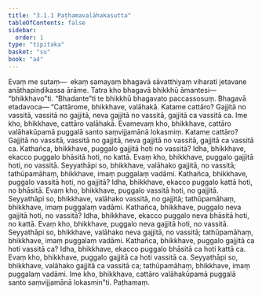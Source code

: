 ```yaml
---
title: "3.1.1 Paṭhamavalāhakasutta"
tableOfContents: false
sidebar:
  order: 1
type: "tipitaka"
basket: "su"
book: "a4"
---
```



<DynamicBreadcrumb />

<Division number="101" book="a4" bookNo="15" page="416">

<Paragraph number="674" book="a4">
Evaṃ me sutaṃ—  ekaṃ samayaṃ bhagavā sāvatthiyaṃ viharati jetavane anāthapiṇḍikassa ārāme. Tatra kho bhagavā bhikkhū āmantesi—  “bhikkhavo”ti. “Bhadante”ti te bhikkhū bhagavato paccassosuṃ. Bhagavā etadavoca—
</Paragraph>

<Paragraph number="675" book="a4">
“Cattārome, bhikkhave, valāhakā. Katame cattāro? Gajjitā no vassitā, vassitā no gajjitā, neva gajjitā no vassitā, gajjitā ca vassitā ca. Ime kho, bhikkhave, cattāro valāhakā. Evamevaṃ kho, bhikkhave, cattāro valāhakūpamā puggalā santo saṃvijjamānā lokasmiṃ. Katame cattāro? Gajjitā no vassitā, vassitā no gajjitā, neva gajjitā no vassitā, gajjitā ca vassitā ca.
</Paragraph>

<Paragraph number="676" book="a4">
Kathañca, bhikkhave, puggalo gajjitā hoti no vassitā? Idha, bhikkhave, ekacco puggalo bhāsitā hoti, no kattā. Evaṃ kho, bhikkhave, puggalo gajjitā hoti, no vassitā. Seyyathāpi so, bhikkhave, valāhako gajjitā, no vassitā; tathūpamāhaṃ, bhikkhave, imaṃ puggalaṃ vadāmi.
</Paragraph>

<Paragraph number="677" book="a4">
Kathañca, bhikkhave, puggalo vassitā hoti, no gajjitā? Idha, bhikkhave, ekacco puggalo kattā hoti, no bhāsitā. Evaṃ kho, bhikkhave, puggalo vassitā hoti, no gajjitā. Seyyathāpi so, bhikkhave, valāhako vassitā, no gajjitā; tathūpamāhaṃ, bhikkhave, imaṃ puggalaṃ vadāmi.
</Paragraph>

<Paragraph number="678" book="a4">
Kathañca, bhikkhave, puggalo neva gajjitā hoti, no vassitā? Idha, bhikkhave, ekacco puggalo neva bhāsitā hoti, no kattā. Evaṃ kho, bhikkhave, puggalo neva gajjitā hoti, no vassitā. Seyyathāpi so, bhikkhave, valāhako neva gajjitā, no vassitā; tathūpamāhaṃ, bhikkhave, imaṃ puggalaṃ vadāmi.
</Paragraph>

<Paragraph number="679" book="a4">
Kathañca, bhikkhave, puggalo gajjitā ca hoti vassitā ca? Idha, bhikkhave, ekacco puggalo bhāsitā ca hoti kattā ca. Evaṃ kho, bhikkhave, puggalo gajjitā ca hoti vassitā ca. Seyyathāpi so, bhikkhave, valāhako gajjitā ca vassitā ca; tathūpamāhaṃ, bhikkhave, imaṃ puggalaṃ vadāmi. Ime kho, bhikkhave, cattāro valāhakūpamā puggalā santo saṃvijjamānā lokasmin”ti.

</Paragraph>
</Division>

<Paragraph number="680" type="center" book="a4">
Paṭhamaṃ.
</Paragraph>